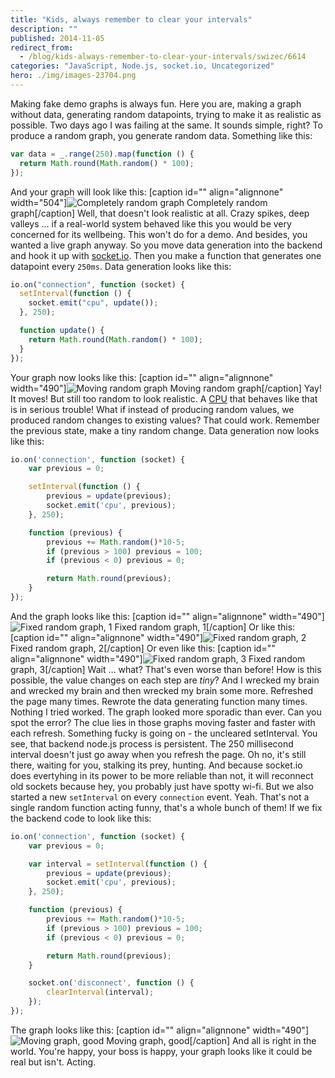 ```yaml
---
title: "Kids, always remember to clear your intervals"
description: ""
published: 2014-11-05
redirect_from:
  - /blog/kids-always-remember-to-clear-your-intervals/swizec/6614
categories: "JavaScript, Node.js, socket.io, Uncategorized"
hero: ./img/images-23704.png
---
```


Making fake demo graphs is always fun. Here you are, making a graph without data, generating random datapoints, trying to make it as realistic as possible. Two days ago I was failing at the same. It sounds simple, right? To produce a random graph, you generate random data. Something like this:

```javascript
var data = _.range(250).map(function () {
  return Math.round(Math.random() * 100);
});
```

And your graph will look like this: \[caption id="" align="alignnone" width="504"]![Completely random graph](./img/images-23704.png "Completely random graph") Completely random graph\[/caption] Well, that doesn't look realistic at all. Crazy spikes, deep valleys ... if a real-world system behaved like this you would be very concerned for its wellbeing. This won't do for a demo. And besides, you wanted a live graph anyway. So you move data generation into the backend and hook it up with [socket.io](http://socket.io/ "Socket.io"). Then you make a function that generates one datapoint every `250ms`. Data generation looks like this:

```javascript
io.on("connection", function (socket) {
  setInterval(function () {
    socket.emit("cpu", update());
  }, 250);

  function update() {
    return Math.round(Math.random() * 100);
  }
});
```

Your graph now looks like this: \[caption id="" align="alignnone" width="490"]![Moving random graph](./img/images-23705.gif "Moving random graph") Moving random graph\[/caption] Yay! It moves! But still too random to look realistic. A [CPU](http://en.wikipedia.org/wiki/Central_processing_unit "Central processing unit") that behaves like that is in serious trouble! What if instead of producing random values, we produced random changes to existing values? That could work. Remember the previous state, make a tiny random change. Data generation now looks like this:

```javascript
io.on('connection', function (socket) {
    var previous = 0;

    setInterval(function () {
        previous = update(previous);
        socket.emit('cpu', previous);
    }, 250);

    function (previous) {
        previous += Math.random()*10-5;
        if (previous > 100) previous = 100;
        if (previous < 0) previous = 0;

        return Math.round(previous);
    }
});
```

And the graph looks like this: \[caption id="" align="alignnone" width="490"]![Fixed random graph, 1](./img/images-23706.gif "Fixed random graph, 1") Fixed random graph, 1\[/caption] Or like this: \[caption id="" align="alignnone" width="490"]![Fixed random graph, 2](./img/images-23707.gif "Fixed random graph, 2") Fixed random graph, 2\[/caption] Or even like this: \[caption id="" align="alignnone" width="490"]![Fixed random graph, 3](./img/images-23708.gif "Fixed random graph, 3") Fixed random graph, 3\[/caption] Wait ... what? That's even worse than before! How is this possible, the value changes on each step are _tiny_? And I wrecked my brain and wrecked my brain and then wrecked my brain some more. Refreshed the page many times. Rewrote the data generating function many times. Nothing I tried worked. The graph looked more sporadic than ever. Can you spot the error? The clue lies in those graphs moving faster and faster with each refresh. Something fucky is going on - the uncleared setInterval. You see, that backend node.js process is persistent. The 250 millisecond interval doesn't just go away when you refresh the page. Oh no, it's still there, waiting for you, stalking its prey, hunting. And because socket.io does evertyhing in its power to be more reliable than not, it will reconnect old sockets because hey, you probably just have spotty wi-fi. But we also started a new `setInterval` on every `connection` event. Yeah. That's not a single random function acting funny, that's a whole bunch of them! If we fix the backend code to look like this:

```javascript
io.on('connection', function (socket) {
    var previous = 0;

    var interval = setInterval(function () {
        previous = update(previous);
        socket.emit('cpu', previous);
    }, 250);

    function (previous) {
        previous += Math.random()*10-5;
        if (previous > 100) previous = 100;
        if (previous < 0) previous = 0;

        return Math.round(previous);
    }

    socket.on('disconnect', function () {
        clearInterval(interval);
    });
});
```

The graph looks like this: \[caption id="" align="alignnone" width="490"]![Moving graph, good](./img/images-23710.gif "Moving graph, good") Moving graph, good\[/caption] And all is right in the world. You're happy, your boss is happy, your graph looks like it could be real but isn't. Acting.
